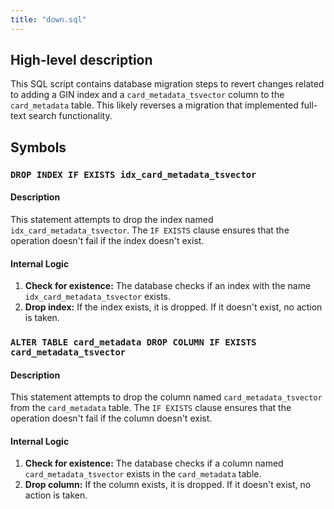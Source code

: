 ```yaml
---
title: "down.sql"
---
```


## High-level description
This SQL script contains database migration steps to revert changes related to adding a GIN index and a `card_metadata_tsvector` column to the `card_metadata` table. This likely reverses a migration that implemented full-text search functionality.

## Symbols
### `DROP INDEX IF EXISTS idx_card_metadata_tsvector`
#### Description
This statement attempts to drop the index named `idx_card_metadata_tsvector`. The `IF EXISTS` clause ensures that the operation doesn't fail if the index doesn't exist.

#### Internal Logic
1. **Check for existence:** The database checks if an index with the name `idx_card_metadata_tsvector` exists.
2. **Drop index:** If the index exists, it is dropped. If it doesn't exist, no action is taken.

### `ALTER TABLE card_metadata DROP COLUMN IF EXISTS card_metadata_tsvector`
#### Description
This statement attempts to drop the column named `card_metadata_tsvector` from the `card_metadata` table. The `IF EXISTS` clause ensures that the operation doesn't fail if the column doesn't exist.

#### Internal Logic
1. **Check for existence:** The database checks if a column named `card_metadata_tsvector` exists in the `card_metadata` table.
2. **Drop column:** If the column exists, it is dropped. If it doesn't exist, no action is taken.
